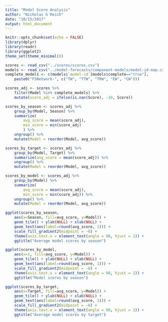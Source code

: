 ```yaml
---
title: "Model Score Analysis"
author: "Nicholas G Reich"
date: "10/15/2017"
output: html_document
---
```


```r
knitr::opts_chunk$set(echo = FALSE)
library(dplyr)
library(readr)
library(ggplot2)
theme_set(theme_minimal())
```

```r
scores <- read_csv("../scores/scores.csv")
models <- read_csv("../model-forecasts/component-models/model-id-map.csv")
complete_models <- c(models$`model-id`[models$complete=="true"], 
    paste0("FSNetwork-", c("TW", "TTW", "TRW", "EW", "CW")))

scores_adj <- scores %>%
    filter(Model %in% complete_models) %>%
    mutate(score_adj = ifelse(is.nan(Score), -10, Score))

scores_by_season <- scores_adj %>%
    group_by(Model, Season) %>%
    summarize(
        avg_score = mean(score_adj),
        min_score = min(score_adj)
        ) %>%
    ungroup() %>%
    mutate(Model = reorder(Model, avg_score))

scores_by_target <- scores_adj %>%
    group_by(Model, Target) %>%
    summarize(avg_score = mean(score_adj)) %>%
    ungroup() %>%
    mutate(Model = reorder(Model, avg_score))

scores_by_model <- scores_adj %>%
    group_by(Model) %>%
    summarize(
        avg_score = mean(score_adj),
        min_score = min(score_adj)) %>%
    ungroup() %>%
    mutate(Model = reorder(Model, avg_score))
```

```r
ggplot(scores_by_season, 
    aes(x=Season, fill=avg_score, y=Model)) + 
    geom_tile() + ylab(NULL) + xlab(NULL) +
    geom_text(aes(label=round(avg_score, 1))) +
    scale_fill_gradient2(midpoint = -6) +
    theme(axis.text.x = element_text(angle = 90, hjust = 1)) +
    ggtitle("Average model scores by season")
```

```r
ggplot(scores_by_model, 
    aes(x=1, fill=avg_score, y=Model)) + 
    geom_tile() + ylab(NULL) + xlab(NULL) +
    geom_text(aes(label=round(avg_score, 1))) +
    scale_fill_gradient2(midpoint = -6) +
    theme(axis.text.x = element_text(angle = 90, hjust = 1)) +
    ggtitle("Model scores by season")
```

```r
ggplot(scores_by_target, 
    aes(x=Target, fill=avg_score, y=Model)) + 
    geom_tile() + ylab(NULL) + xlab(NULL) +
    geom_text(aes(label=round(avg_score, 1))) +
    scale_fill_gradient2(midpoint = -6) +
    theme(axis.text.x = element_text(angle = 90, hjust = 1)) +
    ggtitle("Average model scores by target")
```
